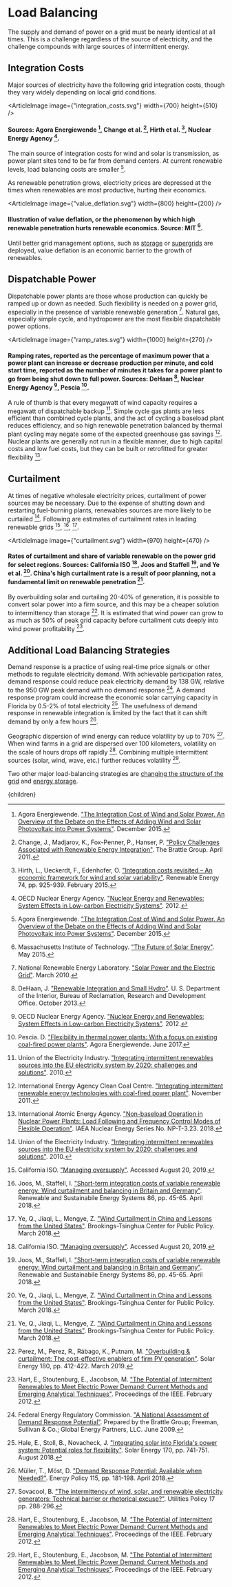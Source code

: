 



# Load Balancing

The supply and demand of power on a grid must be nearly identical at all times. This is a challenge regardless of the source of electricity, and the challenge compounds with large sources of intermittent energy.

## Integration Costs
Major sources of electricity have the following grid integration costs, though they vary widely depending on local grid conditions.

<ArticleImage image={"integration_costs.svg"} width={700} height={510} />
#### Sources: Agora Energiewende [^1], Change et al. [^3], Hirth et al. [^8], Nuclear Energy Agency [^15].

The main source of integration costs for wind and solar is transmission, as power plant sites tend to be far from demand centers. At current renewable levels, load balancing costs are smaller [^1].

As renewable penetration grows, electricity prices are depressed at the times when renewables are most productive, hurting their economics.

<ArticleImage image={"value_deflation.svg"} width={800} height={200} />
#### Illustration of value deflation, or the phenomenon by which high renewable penetration hurts renewable economics. Source: MIT [^12].

Until better grid management options, such as [storage](http://urbancruiseship.org/solution/energy/grid_storage) or [supergrids](http://urbancruiseship.org/solution/energy/grid_design) are deployed, value deflation is an economic barrier to the growth of renewables.

## Dispatchable Power
Dispatchable power plants are those whose production can quickly be ramped up or down as needed. Such flexibility is needed on a power grid, especially in the presence of variable renewable generation [^14]. Natural gas, especially simple cycle, and hydropower are the most flexible dispatchable power options.

<ArticleImage image={"ramp_rates.svg"} width={1000} height={270} />
#### Ramping rates, reported as the percentage of maximum power that a power plant can increase or decrease production per minute, and cold start time, reported as the number of minutes it takes for a power plant to go from being shut down to full power. Sources: DeHaan [^4], Nuclear Energy Agency [^15], Pescia [^17].

A rule of thumb is that every megawatt of wind capacity requires a megawatt of dispatchable backup [^19]. Simple cycle gas plants are less efficient than combined cycle plants, and the act of cycling a baseload plant reduces efficiency, and so high renewable penetration balanced by thermal plant cycling may negate some of the expected greenhouse gas savings [^10]. Nuclear plants are generally not run in a flexible manner, due to high capital costs and low fuel costs, but they can be built or retrofitted for greater flexibility [^9].

## Curtailment
At times of negative wholesale electricity prices, curtailment of power sources may be necessary. Due to the expense of shutting down and restarting fuel-burning plants, renewables sources are more likely to be curtailed [^19]. Following are estimates of curtailment rates in leading renewable grids [^2], [^11], [^20].

<ArticleImage image={"curtailment.svg"} width={970} height={470} />
#### Rates of curtailment and share of variable renewable on the power grid for select regions. Sources: California ISO [^2], Joos and Staffell [^11], and Ye et al. [^20]. China's high curtailment rate is a result of poor planning, not a fundamental limit on renewable penetration [^20].

By overbuilding solar and curtailing 20-40% of generation, it is possible to convert solar power into a firm source, and this may be a cheaper solution to intermittency than storage [^16]. It is estimated that wind power can grow to as much as 50% of peak grid capacity before curtailment cuts deeply into wind power profitability [^7].

## Additional Load Balancing Strategies
Demand response is a practice of using real-time price signals or other methods to regulate electricity demand. With achievable participation rates, demand response could reduce peak electricity demand by 138 GW, relative to the 950 GW peak demand with no demand response [^5]. A demand response program could increase the economic solar carrying capacity in Florida by 0.5-2% of total electricity [^6]. The usefulness of demand response in renewable integration is limited by the fact that it can shift demand by only a few hours [^13].

Geographic dispersion of wind energy can reduce volatility by up to 70% [^18]. When wind farms in a grid are dispersed over 100 kilometers, volatility on the scale of hours drops off rapidly [^7]. Combining multiple intermittent sources (solar, wind, wave, etc.) further reduces volatility [^7].

Two other major load-balancing strategies are [changing the structure of the grid](http://urbancruiseship.org/solution/energy/grid_design) and [energy storage](http://urbancruiseship.org/solution/energy/grid_storage).

<DemandResponseSolution />

[^1]: Agora Energiewende. ["The Integration Cost of Wind and Solar Power. An Overview of the Debate on the Effects of Adding Wind and Solar Photovoltaic into Power Systems"](https://pdfs.semanticscholar.org/cc01/0230fcdc5fc371e031c3ab8ef1d90ddd25a1.pdf). December 2015.

[^2]: California ISO. ["Managing oversupply"](http://www.caiso.com/informed/Pages/ManagingOversupply.aspx). Accessed August 20, 2019.

[^3]: Change, J., Madjarov, K., Fox-Penner, P., Hanser, P. ["Policy Challenges Associated with Renewable Energy Integration"](http://brattle.com/system/publications/pdfs/000/004/473/original/Policy_Challenges_Associated_with_Renewable_Energy_Integration_Chang_Madjarov_Fox-Penner_Hanser_MITEI_Apr_2011.pdf?1379017955). The Brattle Group. April 2011.

[^4]: DeHaan, J. ["Renewable Integration and Small Hydro"](https://www.usbr.gov/research/projects/detail.cfm?id=6144). U. S. Department of the Interior, Bureau of Reclamation, Research and Development Office. October 2013.

[^5]: Federal Energy Regulatory Commission. ["A National Assessment of Demand Response Potential"](https://www.ferc.gov/legal/staff-reports/06-09-demand-response.pdf). Prepared by the Brattle Group; Freeman, Sullivan & Co.; Global Energy Partners, LLC. June 2009.

[^6]: Hale, E., Stoll, B., Novacheck, J. ["Integrating solar into Florida's power system: Potential roles for flexibility"](https://www.sciencedirect.com/science/article/pii/S0038092X1830478X). Solar Energy 170, pp. 741-751. August 2018.

[^7]: Hart, E., Stoutenburg, E., Jacobson, M. ["The Potential of Intermittent Renewables to Meet Electric Power Demand: Current Methods and Emerging Analytical Techniques"](http://ieeexplore.ieee.org/xpl/login.jsp?tp=&arnumber=5876295&url=http%3A%2F%2Fieeexplore.ieee.org%2Fxpls%2Fabs_all.jsp%3Farnumber%3D5876295). Proceedings of the IEEE. February 2012.

[^8]: Hirth, L., Ueckerdt, F., Edenhofer, O. ["Integration costs revisited – An economic framework for wind and solar variability"](https://www.sciencedirect.com/science/article/pii/S0960148114005357). Renewable Energy 74, pp. 925-939. February 2015.

[^9]: International Atomic Energy Agency. ["Non-baseload Operation in Nuclear Power Plants: Load Following and Frequency Control Modes of Flexible Operation"](https://www.iaea.org/publications/11104/non-baseload-operation-in-nuclear-power-plants-load-following-and-frequency-control-modes-of-flexible-operation). IAEA Nuclear Energy Series No. NP-T-3.23. 2018.

[^10]: International Energy Agency Clean Coal Centre. ["Integrating intermittent renewable energy technologies with coal-fired power plant"](http://bookshop.iea-coal.org.uk/reports/Integrating-intermittent-renewable-energy-technologies-with-coal-fired-power-plant,-CCC/189/82825). November 2011.

[^11]: Joos, M., Staffell, I. ["Short-term integration costs of variable renewable energy: Wind curtailment and balancing in Britain and Germany"](https://www.sciencedirect.com/science/article/pii/S1364032118300091). Renewable and Sustainabile Energy Systems 86, pp. 45-65. April 2018.

[^12]: Massachusetts Institute of Technology. ["The Future of Solar Energy"](https://mitei.mit.edu/futureofsolar). May 2015.

[^13]: Müller, T., Möst, D. ["Demand Response Potential: Available when Needed?"](https://www.sciencedirect.com/science/article/pii/S0301421517308509). Energy Policy 115, pp. 181-198. April 2018.

[^14]: National Renewable Energy Laboratory. ["Solar Power and the Electric Grid"](http://www.nrel.gov/csp/pdfs/45653.pdf). March 2010.

[^15]: OECD Nuclear Energy Agency. ["Nuclear Energy and Renewables: System Effects in Low-carbon Electricity Systems"](https://www.oecd-nea.org/ndd/reports/2012/system-effects-exec-sum.pdf). 2012.

[^16]: Perez, M., Perez, R., Rábago, K., Putnam, M. ["Overbuilding & curtailment: The cost-effective enablers of firm PV generation"](https://www.sciencedirect.com/science/article/pii/S0038092X18312714). Solar Energy 180, pp. 412-422. March 2019.

[^17]: Pescia. D. ["Flexibility in thermal power plants: With a focus on existing coal-fired power plants"](https://www.agora-energiewende.de/en/publications/flexibility-in-thermal-power-plants-1/). Agora Energiewende. June 2017.

[^18]: Sovacool, B. ["The intermittency of wind, solar, and renewable electricity generators: Technical barrier or rhetorical excuse?"](http://www.sciencedirect.com/science/article/pii/S0957178708000611). Utilities Policy 17 pp. 288-296.

[^19]: Union of the Electricity Industry. ["Integrating intermittent renewables sources into the EU electricity system by 2020: challenges and solutions"](http://www.eurelectric.org/media/45254/res_integration_paper_final-2010-030-0492-01-e.pdf). 2010.

[^20]: Ye, Q., Jiaqi, L., Mengye, Z. ["Wind Curtailment in China and Lessons from the United States"](https://www.brookings.edu/research/wind-curtailment-in-china-and-lessons-from-the-united-states/). Brookings-Tsinghua Center for Public Policy. March 2018.

  <Article 
    focusAreaUrl={focusAreaUrl} 
    hierarchy={hierarchy} 
    site={site}
  >
    {children}
  </Article>
